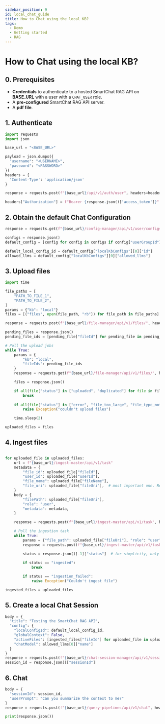 ```yaml
---
sidebar_position: 9
id: local_chat_guide
title: How to Chat using the local KB?
tags:
  - Demo
  - Getting started
  - RAG
---
```


# How to Chat using the local KB?

## 0. Prerequisites

* **Credentials** to authenticate to a hosted SmartChat RAG API on **BASE_URL** with a user with a `CHAT_USER` role.
* A **pre-configured** SmartChat RAG API server.
* A **pdf file**.

## 1. Authenticate
```py showLineNumbers
import requests
import json

base_url = "<BASE_URL>"

payload = json.dumps({
  "username": "<USERNAME>",
  "password": "<PASSWORD>"
})
headers = {
  'Content-Type': 'application/json'
}

response = requests.post(f"{base_url}/api/v1/auth/user", headers=headers, data=payload)

headers["Authorization"] = f"Bearer {response.json()['access_token']}"
```

## 2. Obtain the default Chat Configuration
```py showLineNumbers
response = requests.get(f"{base_url}/config-manager/api/v1/user/configs", headers=headers )

configs = response.json()
default_config = [config for config in configs if config["userGroupId"] == "default"][0]

default_local_config_id = default_config["localKbConfigs"][0]["id"]
allowed_llms = default_config["localKbConfigs"][0]["allowed_llms"]
```

## 3. Upload files
```py showLineNumbers
import time

file_paths = [
    "PATH_TO_FILE_1",
    "PATH_TO_FILE_2",
]
params = {"kb": "local"}
files = [("files", open(file_path, "rb")) for file_path in file_paths]

response = requests.post(f"{base_url}/file-manager/api/v1/files/", headers=headers, params=params, files=files)

pending_files = response.json()
pending_file_ids = [pending_file["fileId"] for pending_file in pending_files]

# Poll the upload jobs
while True:
    params = {
        "kb": "local",
        "fileIds": pending_file_ids
    }
    response = requests.get(f"{base_url}/file-manager/api/v1/files/", headers=headers, params=params)

    files = response.json()

    if all(file["status"] in ["uploaded", "duplicated"] for file in files):
        break
    
    if all(file["status"] in ["error", "file_too_large", "file_type_not_supported"] for file in files):
        raise Exception("couldn't upload files")

    time.sleep(2)

uploaded_files = files
```

## 4. Ingest files
```py showLineNumbers

for uploaded_file in uploaded_files:
    url = f"{base_url}/ingest-master/api/v1/task"
    metadata = {
        "file_id": uploaded_file["fileId"],
        "user_id": uploaded_file["userId"],
        "file_name": uploaded_file["fileName"],
        "file_uri": uploaded_file["fileUri"],  # most important one. Retrieval doesn't work properly without it.
    }
    body = {
        "filePath": uploaded_file["fileUri"],
        "role": "user",
        "metadata": metadata,
    }

    response = requests.post(f"{base_url}/ingest-master/api/v1/task", headers=headers, json=body)

    # Poll the ingestion task
    while True:
        params = {"file_path": uploaded_file["fileUri"], "role": "user"}
        response = requests.post(f"{base_url}/ingest-master/api/v1/tasks/file", headers=headers, params=params)

        status = response.json()[-1]["status"]  # for simplicity, only take the latest ingestion task
        
        if status == "ingested":
            break

        if status == "ingestion_failed":
            raise Exception("Couldn't ingest file")

ingested_files = uploaded_files
```


## 5. Create a local Chat Session
```py showLineNumbers
body = {
  "title": "Testing the SmartChat RAG API",
  "config": {
    "localConfigId": default_local_config_id,
    "globalContext": False,
    "activeFiles": [ingested_files["fileId"] for uploaded_file in uploaded_files]  # you can also leave empty. In that case, all files in the local context will be used for retrieval.
    "chatModel": allowed_llms[0]["name"]
  }
}
response = requests.post(f"{base_url}/chat-session-manager/api/v1/sessions/", headers=headers, json=body)
session_id = response.json()["sessionId"]
```

## 6. Chat
```py showLineNumbers
body = {
  "sessionId": session_id,
  "userPrompt": "Can you summarize the context to me?"
}
response = requests.post(f"{base_url}/query-pipelines/api/v1/chat", headers=headers, json=body)

print(response.json())
```